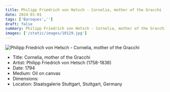 ```yaml
---
title: Philipp Friedrich von Hetsch - Cornelia, mother of the Gracchi
date: 2024-01-01
tags: ['Baroques','']
draft: false
summary: Philipp Friedrich von Hetsch - Cornelia, mother of the Gracchi
images: ['/static/images/10129.jpg']
---
```


![Philipp Friedrich von Hetsch - Cornelia, mother of the Gracchi](/static/images/10129.jpg)

* Title: Cornelia, mother of the Gracchi
* Artist: Philipp Friedrich von Hetsch (1758-1838)
* Date: 1794
* Medium: Oil on canvas
* Dimensions: 
* Location: Staatsgalerie Stuttgart, Stuttgart, Germany


